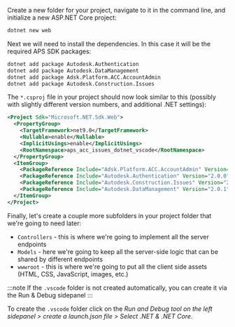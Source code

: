 Create a new folder for your project, navigate to it in the command line, and initialize a new
ASP.NET Core project:

```bash
dotnet new web
```

Next we will need to install the dependencies. In this case it will be the required APS SDK packages:

```bash
dotnet add package Autodesk.Authentication
dotnet add package Autodesk.DataManagement
dotnet add package Adsk.Platform.ACC.AccountAdmin
dotnet add package Autodesk.Construction.Issues 
```

The `*.csproj` file in your project should now look similar to this (possibly with
slightly different version numbers, and additional .NET settings):

```xml
<Project Sdk="Microsoft.NET.Sdk.Web">
  <PropertyGroup>
    <TargetFramework>net9.0</TargetFramework>
    <Nullable>enable</Nullable>
    <ImplicitUsings>enable</ImplicitUsings>
    <RootNamespace>aps_acc_issues_dotnet_vscode</RootNamespace>
  </PropertyGroup>
  <ItemGroup>
    <PackageReference Include="Adsk.Platform.ACC.AccountAdmin" Version="0.1.4" />
    <PackageReference Include="Autodesk.Authentication" Version="2.0.0" />
    <PackageReference Include="Autodesk.Construction.Issues" Version="2.1.2" />
    <PackageReference Include="Autodesk.DataManagement" Version="2.0.1" />
  </ItemGroup>
</Project>

```

Finally, let's create a couple more subfolders in your project folder that we're going to need later:

- `Controllers` - this is where we're going to implement all the server endpoints
- `Models` - here we're going to keep all the server-side logic that can be shared by different endpoints
- `wwwroot` - this is where we're going to put all the client side assets (HTML, CSS, JavaScript, images, etc.)

:::note
If the `.vscode` folder is not created automatically, you can create it via the Run & Debug sidepanel
:::

To create the `.vscode` folder click on the *Run and Debug tool on the left sidepanel > create a launch.json file > Select .NET & .NET Core*.
